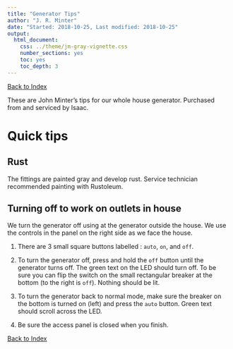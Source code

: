 ```yaml
---
title: "Generator Tips"
author: "J. R. Minter"
date: "Started: 2018-10-25, Last modified: 2018-10-25"
output:
  html_document:
    css: ../theme/jm-gray-vignette.css
    number_sections: yes
    toc: yes
    toc_depth: 3
---
```


[Back to Index](../README.html)

These are John Minter's tips for our whole house generator.
Purchased from and serviced by Isaac.

# Quick tips

## Rust

The fittings are painted gray and develop rust. Service technician
recommended painting with Rustoleum.

## Turning off to work on outlets in house

We turn the generator off using at the generator outside the house.
We use the controls in the panel on the right side as we face the
house.

1. There are 3 small square buttons labelled : `auto`, `on`, and `off`.

2. To turn the generator off, press and hold the `off` button until the
generator turns off. The green text on the LED should turn off. To be
sure you can flip the switch on the small rectangular breaker at the 
bottom (to the right is `off`). Nothing should be lit.

3. To turn the generator back to normal mode, make sure the breaker
on the bottom is turned on (left) and press the `auto` button. Green 
text should scroll across the LED. 

4. Be sure the access panel is closed when you finish.

[Back to Index](../README.html)